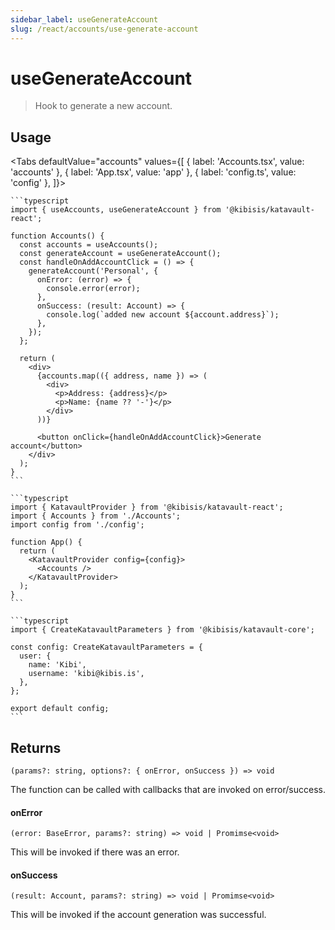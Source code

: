 ```yaml
---
sidebar_label: useGenerateAccount
slug: /react/accounts/use-generate-account
---
```



# useGenerateAccount

> Hook to generate a new account.

<SectionBreak />

## Usage

<Tabs
  defaultValue="accounts"
  values={[
    { label: 'Accounts.tsx', value: 'accounts' },
    { label: 'App.tsx', value: 'app' },
    { label: 'config.ts', value: 'config' },
  ]}>
  <TabItem value="accounts">

    ```typescript
    import { useAccounts, useGenerateAccount } from '@kibisis/katavault-react';

    function Accounts() {
      const accounts = useAccounts();
      const generateAccount = useGenerateAccount();
      const handleOnAddAccountClick = () => {
        generateAccount('Personal', {
          onError: (error) => {
            console.error(error);
          },
          onSuccess: (result: Account) => {
            console.log(`added new account ${account.address}`);
          },
        });
      };

      return (
        <div>
          {accounts.map(({ address, name }) => (
            <div>
              <p>Address: {address}</p>
              <p>Name: {name ?? '-'}</p>
            </div>
          ))}

          <button onClick={handleOnAddAccountClick}>Generate account</button>
        </div>
      );
    }
    ```

  </TabItem>
  <TabItem value="app">

    ```typescript
    import { KatavaultProvider } from '@kibisis/katavault-react';
    import { Accounts } from './Accounts';
    import config from './config';

    function App() {
      return (
        <KatavaultProvider config={config}>
          <Accounts />
        </KatavaultProvider>
      );
    }
    ```

  </TabItem>
  <TabItem value="config">

    ```typescript
    import { CreateKatavaultParameters } from '@kibisis/katavault-core';

    const config: CreateKatavaultParameters = {
      user: {
        name: 'Kibi',
        username: 'kibi@kibis.is',
      },
    };

    export default config;
    ```

  </TabItem>
</Tabs>

<SectionBreak />

## Returns

`(params?: string, options?: { onError, onSuccess }) => void`

The function can be called with callbacks that are invoked on error/success.

#### onError

`(error: BaseError, params?: string) => void | Promimse<void>`

This will be invoked if there was an error.

#### onSuccess

`(result: Account, params?: string) => void | Promimse<void>`

This will be invoked if the account generation was successful.
